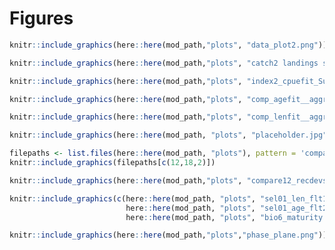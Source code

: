 \newpage 

# Figures
```r
knitr::include_graphics(here::here(mod_path,"plots", "data_plot2.png"))
```


```r
knitr::include_graphics(here::here(mod_path,"plots", "catch2 landings stacked.png"))
```

```r
knitr::include_graphics(here::here(mod_path,"plots", "index2_cpuefit_Survey.png"))
```

```r
knitr::include_graphics(here::here(mod_path,"plots", "comp_agefit__aggregated_across_time.png"))
```

```r
knitr::include_graphics(here::here(mod_path,"plots", "comp_lenfit__aggregated_across_time.png"))
```

```r
knitr::include_graphics(here::here(mod_path, "plots", "placeholder.jpg"))
```


```r
filepaths <- list.files(here::here(mod_path, "plots"), pattern = 'compare', full.names = TRUE)
knitr::include_graphics(filepaths[c(12,18,2)])
```

```r
knitr::include_graphics(here::here(mod_path,"plots", "compare12_recdevs_uncertainty.png"))
```

```r
knitr::include_graphics(c(here::here(mod_path, "plots", "sel01_len_flt1.png"),
                          here::here(mod_path, "plots", "sel01_age_flt2.png"),
                          here::here(mod_path, "plots", "bio6_maturity.png")))
```


```r
knitr::include_graphics(here::here(mod_path,"plots","phase_plane.png"))
```
